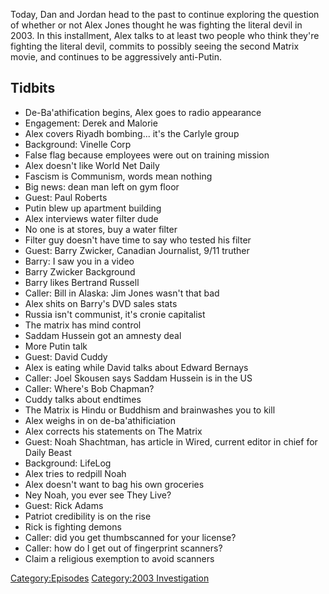 {{DEFAULTSORT:
    #_EPISODE_0564:May 15-20, 2003
}}{{Episode
    | title             = May 15-20, 2003
    | caption           = Listen to this episode on [https://knowledgefight.libsyn.com/564-may-15-20-2003 Libsyn] [https://open.spotify.com/episode/3xCaHShSfBSUniMnnhovzU Spotify]
    | episodeNumber     = 564
    | length            = 01:55:06
    | airDate           = June 11, 2021
    | coverageStartDate = May 15, 2003
    | coverageEndDate   = May 20, 2003
    | episodeType       = [[:Category:2003 Investigation|2003 Investigation]]
    | appearance        = [[Paul Roberts]], [[Barry Zwicker]], [[Bertrand Russell]], [[Jim Jones]], [[Vladimir Putin]], [[Saddam Hussein]], [[David Cuddy]], [[Edward Bernays]], [[Joel Skousen]], [[Bob Chapman]], [[Noah Shachtman]], [[Rick Adams]]
    | oocDrop           = Man, that was a good show! Didn't cover all of the news, but...
    | previousEpisode   = [[563: June 2, 2021]]
    | nextEpisode       = [[565: June 10, 2021]]
}}

{{Stub}}

Today, Dan and Jordan head to the past to continue exploring the question of whether or not Alex Jones thought he was fighting the literal devil in 2003. In this installment, Alex talks to at least two people who think they're fighting the literal devil, commits to possibly seeing the second Matrix movie, and continues to be aggressively anti-Putin.

==Tidbits==

*De-Ba'athification begins, Alex goes to radio appearance
*Engagement: Derek and Malorie
*Alex covers Riyadh bombing... it's the Carlyle group
*Background: Vinelle Corp
*False flag because employees were out on training mission
*Alex doesn't like World Net Daily
*Fascism is Communism, words mean nothing
*Big news: dean man left on gym floor
*Guest: Paul Roberts
*Putin blew up apartment building
*Alex interviews water filter dude
*No one is at stores, buy a water filter
*Filter guy doesn't have time to say who tested his filter
*Guest: Barry Zwicker, Canadian Journalist, 9/11 truther
*Barry: I saw you in a video
*Barry Zwicker Background
*Barry likes Bertrand Russell
*Caller: Bill in Alaska: Jim Jones wasn't that bad
*Alex shits on Barry's DVD sales stats
*Russia isn't communist, it's cronie capitalist
*The matrix has mind control
*Saddam Hussein got an amnesty deal
*More Putin talk
*Guest: David Cuddy
*Alex is eating while David talks about Edward Bernays
*Caller: Joel Skousen says Saddam Hussein is in the US
*Caller: Where's Bob Chapman?
*Cuddy talks about endtimes
*The Matrix is Hindu or Buddhism and brainwashes you to kill
*Alex weighs in on de-ba'athificiation
*Alex corrects his statements on The Matrix
*Guest: Noah Shachtman, has article in Wired, current editor in chief for Daily Beast
*Background: LifeLog
*Alex tries to redpill Noah
*Alex doesn't want to bag his own groceries
*Ney Noah, you ever see They Live?
*Guest: Rick Adams
*Patriot credibility is on the rise
*Rick is fighting demons
*Caller: did you get thumbscanned for your license?
*Caller: how do I get out of fingerprint scanners?
*Claim a religious exemption to avoid scanners

[[Category:Episodes]]
[[Category:2003 Investigation]]
